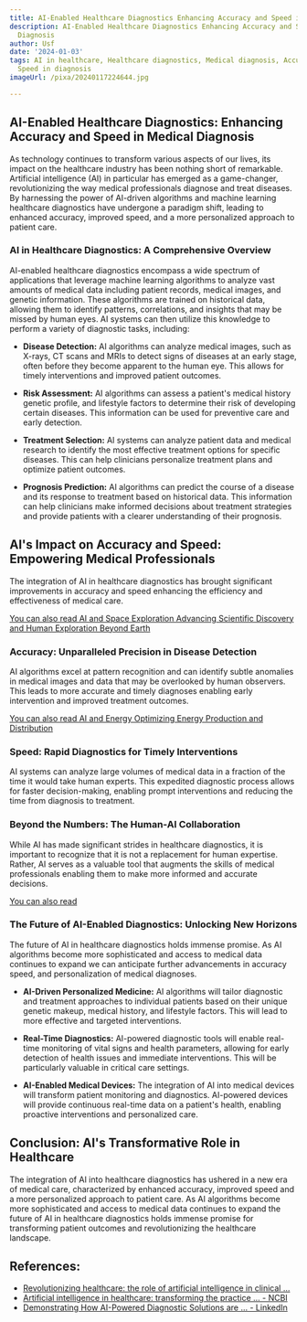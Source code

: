 ```yaml
---
title: AI-Enabled Healthcare Diagnostics Enhancing Accuracy and Speed in Medical Diagnosis
description: AI-Enabled Healthcare Diagnostics Enhancing Accuracy and Speed in Medical
  Diagnosis
author: Usf
date: '2024-01-03'
tags: AI in healthcare, Healthcare diagnostics, Medical diagnosis, Accuracy in diagnosis,
  Speed in diagnosis
imageUrl: /pixa/20240117224644.jpg

---
```

## AI-Enabled Healthcare Diagnostics:  Enhancing Accuracy and Speed in Medical Diagnosis

As technology continues to transform various aspects of our lives, its impact on the healthcare industry has been nothing short  of remarkable. Artificial intelligence (AI) in particular has emerged as a game-changer, revolutionizing the way medical professionals diagnose and treat diseases. By harnessing the  power of AI-driven algorithms and machine  learning healthcare diagnostics  have  undergone a paradigm shift,  leading to enhanced accuracy, improved speed,  and a more personalized approach to patient care.

### AI in Healthcare Diagnostics: A Comprehensive Overview

AI-enabled healthcare diagnostics encompass a wide  spectrum of applications that leverage machine learning algorithms to analyze vast amounts of medical data including patient records, medical images, and genetic information. These algorithms  are trained on  historical  data,  allowing them  to identify patterns, correlations, and insights that may be missed  by  human eyes. AI systems can then  utilize this knowledge to perform a variety of diagnostic tasks, including:

* **Disease Detection:** AI algorithms can analyze medical images, such as X-rays, CT scans and MRIs to detect signs  of diseases at an early stage, often before they become apparent to the  human eye. This allows for timely interventions and improved patient outcomes.

* **Risk Assessment:** AI algorithms can assess a patient's medical history genetic profile, and lifestyle factors to  determine their risk of developing certain diseases. This information can be used for preventive care and early detection.

* **Treatment Selection:** AI systems can analyze patient data and  medical research to identify the most effective  treatment options  for specific diseases. This can help clinicians personalize treatment plans and optimize patient outcomes.

* **Prognosis Prediction:** AI  algorithms can predict the course of a disease and its response  to treatment based on historical  data. This information can help clinicians  make informed decisions  about  treatment strategies and provide patients with a clearer understanding of their prognosis.

## AI's Impact on Accuracy and Speed: Empowering Medical Professionals

The integration of AI in  healthcare diagnostics has brought significant improvements in accuracy and speed enhancing the efficiency and effectiveness of medical  care.

[You can also read AI and Space Exploration Advancing  Scientific Discovery and Human Exploration Beyond Earth](AI%20and%20Space%20Exploration%20Advancing%20Scientific%20Discovery%20and%20Human%20Exploration%20Beyond%20Earth)


### Accuracy: Unparalleled  Precision in  Disease  Detection

AI algorithms  excel  at pattern recognition and can identify subtle anomalies in  medical images and  data that may be overlooked  by human observers. This leads to more accurate and timely diagnoses enabling early intervention and  improved treatment outcomes.

[You can also  read AI and Energy Optimizing Energy Production and Distribution](AI%20and%20Energy%20Optimizing%20Energy%20Production%20and%20Distribution)


### Speed: Rapid Diagnostics for Timely Interventions

AI systems can analyze large volumes of medical data in a fraction of the time  it  would take  human experts. This expedited diagnostic process allows for faster decision-making, enabling prompt interventions and reducing the time from diagnosis to treatment.

### Beyond the Numbers: The Human-AI Collaboration

While AI has made significant strides in healthcare diagnostics, it is important to recognize that it is not  a replacement  for human expertise. Rather, AI serves as a  valuable tool  that augments the skills of medical professionals enabling them to make more informed  and accurate decisions.

[You can also read ]()


### The Future of AI-Enabled Diagnostics: Unlocking New Horizons

The  future of AI in healthcare diagnostics holds immense promise. As AI algorithms become  more sophisticated and access to medical data continues  to expand we  can anticipate further advancements in accuracy  speed,  and personalization of  medical diagnoses.

* **AI-Driven Personalized Medicine:** AI algorithms will tailor diagnostic  and treatment approaches to  individual patients based on their unique genetic makeup, medical history, and lifestyle  factors. This will lead to  more effective and targeted interventions.

* **Real-Time Diagnostics:** AI-powered diagnostic tools will enable real-time monitoring of vital signs and health parameters, allowing  for early detection of health issues and immediate interventions. This will be particularly valuable in critical care settings.

* **AI-Enabled Medical Devices:**  The integration of AI into medical devices will transform  patient monitoring and diagnostics. AI-powered  devices  will provide continuous real-time data on a patient's health,  enabling proactive interventions and personalized care.

## Conclusion: AI's Transformative Role in Healthcare

The integration of AI into healthcare diagnostics has ushered in a  new era of medical care,  characterized by enhanced accuracy, improved speed and a more personalized approach to patient care. As AI algorithms become more sophisticated and access  to  medical data continues to expand the future of AI in healthcare diagnostics holds immense promise for transforming patient outcomes and revolutionizing the healthcare landscape.

## References:
- [Revolutionizing healthcare: the role of artificial intelligence in clinical ...](https://www.ncbi.nlm.nih.gov/pmc/articles/PMC10517477/)
- [Artificial intelligence in healthcare: transforming the practice ... - NCBI](https://www.ncbi.nlm.nih.gov/pmc/articles/PMC8285156/)
- [Demonstrating How AI-Powered Diagnostic Solutions are ... - LinkedIn](https://www.linkedin.com/pulse/demonstrating-how-ai-powered-diagnostic)
